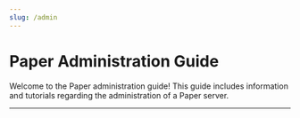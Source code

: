 ```yaml
---
slug: /admin
---
```



# Paper Administration Guide

Welcome to the Paper administration guide! This guide includes information and tutorials
regarding the administration of a Paper server.

---

<DocCardList items={useCurrentSidebarCategory().items} />
